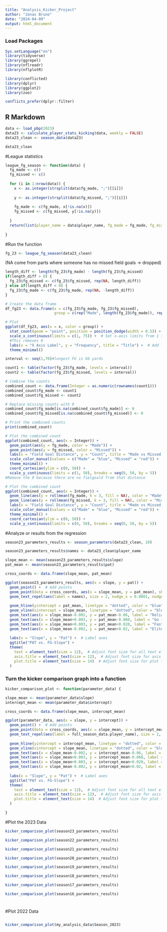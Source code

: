 ---
title: "Analysis_Kicker_Project"
author: "Jonas Bruno"
date: "2024-04-09"
output: html_document
---

### Load Packages
```{r}
Sys.setLanguage("en")
library(tidyverse)
library(ggrepel)
library(nflreadr)
library(nflplotR)

library(conflicted)
library(dplyr)
library(ggplot2)
library(zoo)

conflicts_prefer(dplyr::filter)
```


## R Markdown

```{r}
data <- load_pbp(2023)
data23 <- calculate_player_stats_kicking(data, weekly = FALSE)
data23_clean <- season_data(data23)

data23_clean
```
#League statistics


```{r}

league_fg_season <- function(data) {
  fg_made <- c()
  fg_missed <- c()
  
  for (i in 1:nrow(data)) {
    x <- as.integer(strsplit(data$fg_made, ";")[[i]])
    
    y <- as.integer(strsplit(data$fg_missed, ";")[[i]])
    
    fg_made <- c(fg_made, x[!is.na(x)])
    fg_missed <- c(fg_missed, y[!is.na(y)])
  
  }
  return(list(player_name = data$player_name, fg_made = fg_made, fg_missed = fg_missed))
  
}
```

#Run the function

```{r}
fg_23 <- league_fg_season(data23_clean)
```
(NA come from parts where someone has no missed field goals -> dropped)

```{r}
length_diff <- length(fg_23$fg_made) - length(fg_23$fg_missed)
if(length_diff > 0) {
  fg_23$fg_missed <- c(fg_23$fg_missed, rep(NA, length_diff))
} else if(length_diff < 0) {
  fg_23$fg_made <- c(fg_23$fg_made, rep(NA, -length_diff))
}

# Create the data frame
df_fg23 <- data.frame(x = c(fg_23$fg_made, fg_23$fg_missed),
                      group = c(rep("Made", length(fg_23$fg_made)), rep("Missed", length(fg_23$fg_missed))))

# Plot
ggplot(df_fg23, aes(x = x, color = group)) +
  stat_count(geom = "point", position = position_dodge(width = 0.5)) +  # Plot the count of each x-value
  scale_x_continuous(limits = c(1, 75)) +  # Set x-axis limits from 1 to 75
  #This removes 0
  labs(x = "X Axis Label", y = "Frequency", title = "Title") +  # Add labels and title
  theme_minimal()
```




```{r}
interval <- seq(1,70)#longest FG is 66 yards

count1 <- table(factor(fg_23$fg_made, levels = interval))
count2 <- table(factor(fg_23$fg_missed, levels = interval))

# Combine the counts
combined_count <- data.frame(Integer = as.numeric(rownames(count1)))
combined_count$fg_made <- count1
combined_count$fg_missed <- count2

# Replace missing counts with 0
combined_count$fg_made[is.na(combined_count$fg_made)] <- 0
combined_count$fg_missed[is.na(combined_count$fg_missed)] <- 0

# Print the combined counts
print(combined_count)
```


```{r}	
# Plot the combined count
ggplot(combined_count, aes(x = Integer)) +
  geom_point(aes(y = fg_made, color = "Made")) +
  geom_point(aes(y = fg_missed, color = "Missed")) +
  labs(x = "Field Goal Distance", y = "Count", title = "Made vs Missed Field Goals") +
  scale_color_manual(values = c("Made" = "blue", "Missed" = "red")) +
  theme_minimal() +
  coord_cartesian(ylim = c(0, 50)) +
  scale_y_continuous(limits = c(1, 50), breaks = seq(0, 50, by = 5))
#Remove the 0 because there are no fielgoald from that distance
```	

```{r}	

# Plot the combined count
ggplot(combined_count, aes(x = Integer)) +
  geom_line(aes(y = rollmean(fg_made, k = 3, fill = NA), color = "Made")) +
  geom_line(aes(y = rollmean(fg_missed, k = 3, fill = NA), color = "Missed")) +
  labs(x = "Field Goal Distance", y = "Count", title = "Made vs Missed Field Goals") +
  scale_color_manual(values = c("Made" = "blue", "Missed" = "red")) +
  theme_minimal() +
  coord_cartesian(ylim = c(0, 50)) +
  scale_y_continuous(limits = c(0, 50), breaks = seq(0, 50, by = 5))

```	


#Analyze or results from the regression

```{r}
season23_parameters_results <- season_parameters(data23_clean, 10)
```



```{r}
season23_parameters_results$names <- data23_clean$player_name

slope_mean <- mean(season23_parameters_results$slope)
pat_mean <- mean(season23_parameters_results$pat)

cross_coords <- data.frame(slope_mean, pat_mean)

ggplot(season23_parameters_results, aes(x = slope, y = pat)) +
  geom_point() +  # Add points
  geom_point(data = cross_coords, aes(x = slope_mean, y = pat_mean), shape = 4, size = 4, color = "blue") +  # Add cross marker
  geom_text_repel(aes(label = names), size = 2, nudge_x = 0.0001, nudge_y = 0.0001) +  # Add names with adjusted font size
  
  geom_hline(yintercept = pat_mean, linetype = "dotted", color = "blue") + # Add horizontal line
  geom_vline(xintercept = slope_mean, linetype = "dotted", color = "blue") + # Add vertical line
  geom_text(aes(x = slope_mean-0.002, y = pat_mean-0.06, label = "Reliably Average"), size = 3)+
  geom_text(aes(x = slope_mean+0.003, y = pat_mean-0.060, label = "Go for it"), size = 3)+
  geom_text(aes(x = slope_mean+0.003, y = pat_mean+0.020, label = "Fast Regression"), size = 3)+
  geom_text(aes(x = slope_mean-0.002, y = pat_mean+0.02, label = "Elite"), size = 3)+
  
  labs(x = "Slope", y = "Pat") +  # Label axes
  ggtitle("PAT vs. FG-Slope") +
  theme(
    text = element_text(size = 12),  # Adjust font size for all text elements
    axis.title = element_text(size = 12),  # Adjust font size for axis titles
    plot.title = element_text(size = 14)  # Adjust font size for plot title
  )
```


### Turn the kicker comparison graph into a function

```{r}


kicker_comparison_plot <- function(parameter_data) {

slope_mean <- mean(parameter_data$slope)
intercept_mean <- mean(parameter_data$intercept)

cross_coords <- data.frame(slope_mean, intercept_mean)

ggplot(parameter_data, aes(x = slope, y = intercept)) +
  geom_point() +  # Add points
  geom_point(data = cross_coords, aes(x = slope_mean, y = intercept_mean), shape = 4, size = 4, color = "blue") +  # Add cross marker
  geom_text_repel(aes(label = full_season_data.player_name), size = 2, nudge_x = 0.0001, nudge_y = 0.0001) +  # Add names with adjusted font size
  
  geom_hline(yintercept = intercept_mean, linetype = "dotted", color = "blue") + # Add horizontal line
  geom_vline(xintercept = slope_mean, linetype = "dotted", color = "blue") + # Add vertical line
  geom_text(aes(x = slope_mean-0.002, y = intercept_mean-0.06, label = "Reliably Average"), size = 3)+
  geom_text(aes(x = slope_mean+0.003, y = intercept_mean-0.060, label = "Go for it"), size = 3)+
  geom_text(aes(x = slope_mean+0.003, y = intercept_mean+0.020, label = "Fast Regression"), size = 3)+
  geom_text(aes(x = slope_mean-0.002, y = intercept_mean+0.02, label = "Elite"), size = 3)+
  
  labs(x = "Slope", y = "Pat") +  # Label axes
  ggtitle("PAT vs. FG-Slope") +
  theme(
    text = element_text(size = 12),  # Adjust font size for all text elements
    axis.title = element_text(size = 12),  # Adjust font size for axis titles
    plot.title = element_text(size = 14)  # Adjust font size for plot title
  )

}

```


#Plot the 2023 Data
```{r}
kicker_comparison_plot(season23_parameters_results)

kicker_comparison_plot(season22_parameters_results)

kicker_comparison_plot(season21_parameters_results)

kicker_comparison_plot(season20_parameters_results)

kicker_comparison_plot(season19_parameters_results)

kicker_comparison_plot(season18_parameters_results)

kicker_comparison_plot(season17_parameters_results)

kicker_comparison_plot(season16_parameters_results)

```

#


#Plot 2022 Data

```{r}

```



```{r}
kicker_comparison_plot(my_analysis_data$Season_2023)
```





